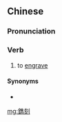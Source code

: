 {{also|镌刻}}
==Chinese==
{{zh-forms|s=镌刻}}

===Pronunciation===
{{zh-pron
|m=juānkè
|c=zyun1 hak1
|cat=v
}}

===Verb===
{{zh-verb}}

# {{label|zh|literary}} to [[engrave]]

====Synonyms====
* {{zh-l|雕刻}}

[[mg:鐫刻]]
